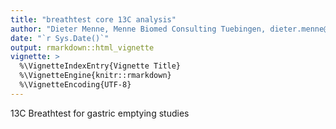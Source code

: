 ```yaml
---
title: "breathtest core 13C analysis"
author: "Dieter Menne, Menne Biomed Consulting Tuebingen, dieter.menne@menne-biomed.de"
date: "`r Sys.Date()`"
output: rmarkdown::html_vignette
vignette: >
  %\VignetteIndexEntry{Vignette Title}
  %\VignetteEngine{knitr::rmarkdown}
  %\VignetteEncoding{UTF-8}
---
```


13C Breathtest for gastric emptying studies

